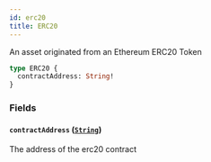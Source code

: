 ```yaml
---
id: erc20
title: ERC20
---
```



An asset originated from an Ethereum ERC20 Token

```graphql
type ERC20 {
  contractAddress: String!
}
```


### Fields

#### `contractAddress` ([`String`](/docs/testnet/graphql/scalars/string))

The address of the erc20 contract




